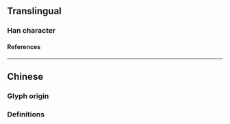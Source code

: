 {{also|叟}}
{{character info/new}}
==Translingual==

===Han character===
{{Han char|rn=29|rad=又|as=07|sn=9|four=30407|canj=JFE|ids=⿱灾又}}

====References====
{{Han ref|kx=0166.130|dkj=03167|dj=0378.070|hdz=10398.030|uh=53DC}}

----

==Chinese==

===Glyph origin===
{{Han etym}}

===Definitions===
{{zh-see|叟|v}}